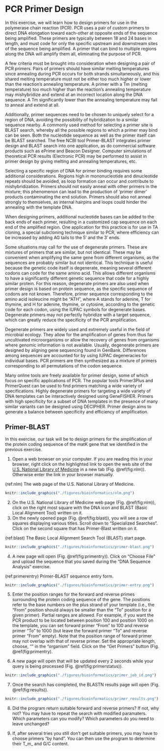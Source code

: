 # PCR Primer Design

In this exercise, we will learn how to design primers for use in the polymerase chain reaction (PCR). PCR uses a pair of custom primers to direct DNA elongation toward each-other at opposite ends of the sequence being amplified. These primers are typically between 18 and 24 bases in length, and must code for only the specific upstream and downstream sites of the sequence being amplified. A primer that can bind to multiple regions along the DNA will amplify them all, eliminating the purpose of PCR.

A few criteria must be brought into consideration when designing a pair of PCR primers. Pairs of primers should have similar melting temperatures since annealing during PCR occurs for both strands simultaneously, and this shared melting temperature must not be either too much higher or lower than the reaction's annealing temperature. A primer with a Tm (melting temperature) too much higher than the reaction's annealing temperature may mishybridize and extend at an incorrect location along the DNA sequence. A Tm significantly lower than the annealing temperature may fail to anneal and extend at all.

Additionally, primer sequences need to be chosen to uniquely select for a region of DNA, avoiding the possibility of hybridization to a similar sequence nearby. A commonly used method for selecting a primer site is BLAST search, whereby all the possible regions to which a primer may bind can be seen. Both the nucleotide sequence as well as the primer itself can be BLAST searched. The free NCBI tool Primer-BLAST integrates primer design and BLAST search into one application, as do commercial software products such as ePrime and Beacon Designer. Computer simulations of theoretical PCR results (Electronic PCR) may be performed to assist in primer design by giving melting and annealing temperatures, etc.

Selecting a specific region of DNA for primer binding requires some additional considerations. Regions high in mononucleotide and dinucleotide repeats should be avoided, as loop formation can occur and contribute to mishybridization. Primers should not easily anneal with other primers in the mixture; this phenomenon can lead to the production of 'primer dimer' products contaminating the end solution. Primers should also not anneal strongly to themselves, as internal hairpins and loops could hinder the annealing with the template DNA.

When designing primers, additional nucleotide bases can be added to the back ends of each primer, resulting in a customized cap sequence on each end of the amplified region. One application for this practice is for use in TA cloning, a special subcloning technique similar to PCR, where efficiency can be increased by adding AG tails to the 5′ and the 3′ ends.

Some situations may call for the use of degenerate primers. These are mixtures of primers that are similar, but not identical. These may be convenient when amplifying the same gene from different organisms, as the sequences are probably similar but not identical. This technique is useful because the genetic code itself is degenerate, meaning several different codons can code for the same amino acid. This allows different organisms to have a significantly different genetic sequence that code for a highly similar protein. For this reason, degenerate primers are also used when primer design is based on protein sequence, as the specific sequence of codons are not known. Therefore, primer sequence corresponding to the amino acid isoleucine might be "ATH", where A stands for adenine, T for thymine, and H for adenine, thymine, or cytosine, according to the genetic code for each codon, using the IUPAC symbols for degenerate bases. Degenerate primers may not perfectly hybridize with a target sequence, which can greatly reduce the specificity of the PCR amplification.

Degenerate primers are widely used and extremely useful in the field of microbial ecology. They allow for the amplification of genes from thus far uncultivated microorganisms or allow the recovery of genes from organisms where genomic information is not available. Usually, degenerate primers are designed by aligning gene sequencing found in GenBank. Differences among sequences are accounted for by using IUPAC degeneracies for individual bases. PCR primers are then synthesized as a mixture of primers corresponding to all permutations of the codon sequence.

Many online tools are freely available for primer design, some of which focus on specific applications of PCR. The popular tools Primer3Plus and PrimerQuest can be used to find primers matching a wide variety of specifications. Highly degenerate primers for targeting a wide variety of DNA templates can be interactively designed using GeneFISHER. Primers with high specificity for a subset of DNA templates in the presence of many similar variants can be designed using DECIPHER. Primer design aims to generate a balance between specificity and efficiency of amplification.

## Primer-BLAST

In this exercise, our task will be to design primers for the amplification of the protein coding sequence of the matK gene that we identified in the previous exercise.

1. Open a web browser on your computer. If you are reading this in your browser, right click on the highlighted link to open the web site of the [U.S. National Library of Medicine](https://www.nlm.nih.gov) in a new tab (Fig. \@ref(fig:nlm)). Otherwise enter the link in your browser manually. 

(ref:nlm) The web page of the U.S. National Library of Medicine.

```r
knitr::include_graphics("./figures/bioinformatics/nlm.png")
`````

2. On the U.S. National Library of Medicine web page (Fig. \@ref(fig:nlm)), click on the right most square with the DNA icon and BLAST (Basic Local Alignment Tool) written on it.
3. On the newly opened page (Fig. \@ref(fig:blast)), you will see a row of squares displaying various titles. Scroll down to "Specialized Searches". Click on the second square that has Primer-Blast written on it.

(ref:blast) The Basic Local Alignment Search Tool (BLAST) start page.

```r
knitr::include_graphics("./figures/bioinformatics/primer-blast.png")
`````

4. A new page will open (Fig. \@ref(fig:primentry)). Click on "Choose File" and upload the sequence that you saved during the "DNA Sequence Analysis" exercise. 

(ref:primerentry) Primer-BLAST sequence entry form.

```r
knitr::include_graphics("./figures/bioinformatics/primer-entry.png")
`````

5. Enter the position ranges for the forward and reverse primes surrounding the protein coding sequence of the gene. The positions refer to the base numbers on the plus strand of your template (i.e., the "From" position should always be smaller than the "To" position for a given primer). Partial ranges are allowed. For example, if you want the PCR product to be located between position 100 and position 1000 on the template, you can set forward primer "From" to 100 and reverse primer "To" to 1000 (but leave the forward primer "To" and reverse primer "From" empty). Note that the position range of forward primer may not overlap with that of reverse primer. Set the appropriate length, choose, "" in the "organism" field. Click on the "Get Primers" button (Fig. \@ref(fig:primentry).

6. A new page will open that will be updated every 2 seconds while your query is being processed (Fig. \@ref(fig:primerstatus)). 

```r
knitr::include_graphics("./figures/bioinformatics/primer_job_id.png")
`````

7. Once the search has completed, the BLASTN results page will open (Fig. \@ref(fig:results)).

```r
knitr::include_graphics("./figures/bioinformatics/primer_results.png")
`````

8. Did the program return suitable forward and reverse primers? If not, why not? You may have to repeat the search with modified paramaters. Which parameters can you modify? Which parameters do you need to leave unchanged?

9. If, after several tries you still don't get suitable primers, you may have to choose primers "by hand". You can then use the program to determine their T_m_ and G/C content.
